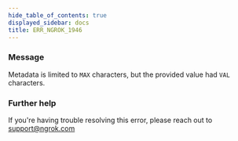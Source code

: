 ```yaml
---
hide_table_of_contents: true
displayed_sidebar: docs
title: ERR_NGROK_1946
---
```




### Message

Metadata is limited to `MAX` characters, but the provided value had `VAL` characters.

<ErrorDetails error="err_ngrok_1946" />

### Further help

If you're having trouble resolving this error, please reach out to [support@ngrok.com](mailto:support@ngrok.com?subject=Help%20with%20ERR_NGROK_1946)
